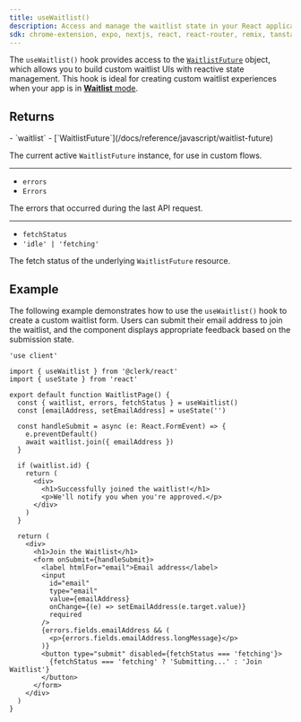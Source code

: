 ```yaml
---
title: useWaitlist()
description: Access and manage the waitlist state in your React application with Clerk's useWaitlist() hook.
sdk: chrome-extension, expo, nextjs, react, react-router, remix, tanstack-react-start
---
```


The `useWaitlist()` hook provides access to the [`WaitlistFuture`](/docs/reference/javascript/waitlist-future) object, which allows you to build custom waitlist UIs with reactive state management. This hook is ideal for creating custom waitlist experiences when your app is in [**Waitlist** mode](/docs/guides/secure/restricting-access#waitlist).

## Returns

<Properties>
  - `waitlist`
  - [`WaitlistFuture`](/docs/reference/javascript/waitlist-future)

  The current active `WaitlistFuture` instance, for use in custom flows.

  ---

  - `errors`
  - `Errors`

  The errors that occurred during the last API request.

  ---

  - `fetchStatus`
  - `'idle' | 'fetching'`

  The fetch status of the underlying `WaitlistFuture` resource.
</Properties>

## Example

The following example demonstrates how to use the `useWaitlist()` hook to create a custom waitlist form. Users can submit their email address to join the waitlist, and the component displays appropriate feedback based on the submission state.

```tsx {{ filename: 'app/waitlist/page.tsx' }}
'use client'

import { useWaitlist } from '@clerk/react'
import { useState } from 'react'

export default function WaitlistPage() {
  const { waitlist, errors, fetchStatus } = useWaitlist()
  const [emailAddress, setEmailAddress] = useState('')

  const handleSubmit = async (e: React.FormEvent) => {
    e.preventDefault()
    await waitlist.join({ emailAddress })
  }

  if (waitlist.id) {
    return (
      <div>
        <h1>Successfully joined the waitlist!</h1>
        <p>We'll notify you when you're approved.</p>
      </div>
    )
  }

  return (
    <div>
      <h1>Join the Waitlist</h1>
      <form onSubmit={handleSubmit}>
        <label htmlFor="email">Email address</label>
        <input
          id="email"
          type="email"
          value={emailAddress}
          onChange={(e) => setEmailAddress(e.target.value)}
          required
        />
        {errors.fields.emailAddress && (
          <p>{errors.fields.emailAddress.longMessage}</p>
        )}
        <button type="submit" disabled={fetchStatus === 'fetching'}>
          {fetchStatus === 'fetching' ? 'Submitting...' : 'Join Waitlist'}
        </button>
      </form>
    </div>
  )
}
```
